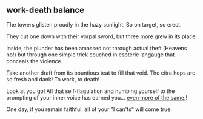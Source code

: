 ## work-death balance

The towers glisten proudly in the hazy sunlight. So on target, so erect.

They cut one down with their vorpal sword, but three more grew in its place.

Inside, the plunder has been amassed not through actual theft (Heavens no!) but through one simple trick couched in esoteric langauge that conceals the violence.

Take another draft from its bountious teat to fill that void. The citra hops are so fresh and dank! To work, to death!

Look at you go! All that self-flagulation and numbing yourself to the prompting of your inner voice has earned you... [even more of the same.](https://experimentalhistory.substack.com/p/excuse-me-but-why-are-you-eating)!

One day, if you remain faithful, all of your "I can'ts" will come true.

